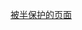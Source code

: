{{Wikipedia category|hidden=yes}}
{{Empty category}}
{{Random page in category}}
[[Category:被半保护的页面|]]